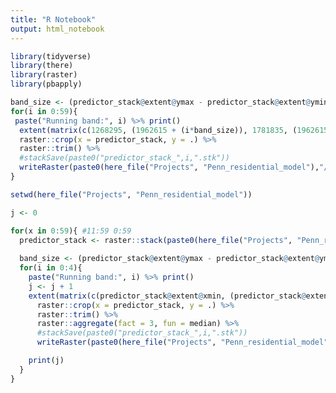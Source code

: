 ```yaml
---
title: "R Notebook"
output: html_notebook
---
```

```r
library(tidyverse)
library(there)
library(raster)
library(pbapply)
```



```r
band_size <- (predictor_stack@extent@ymax - predictor_stack@extent@ymin)/60
for(i in 0:59){
 paste("Running band:", i) %>% print()
  extent(matrix(c(1268295, (1962615 + (i*band_size)), 1781835, (1962615 + ((i+1)*band_size))), nrow=2)) %>%
  raster::crop(x = predictor_stack, y = .) %>%
  raster::trim() %>%
  #stackSave(paste0("predictor_stack_",i,".stk"))
  writeRaster(paste0(here_file("Projects", "Penn_residential_model"),"/predictor_stack_",i,".grd"), format = "raster", overwrite = TRUE)
}

```

```r
setwd(here_file("Projects", "Penn_residential_model"))

j <- 0

for(x in 0:59){ #11:59 0:59
  predictor_stack <- raster::stack(paste0(here_file("Projects", "Penn_residential_model"),"/predictor_stack_", x, ".grd"))
  
  band_size <- (predictor_stack@extent@ymax - predictor_stack@extent@ymin)/5
  for(i in 0:4){
    paste("Running band:", i) %>% print()
    j <- j + 1
    extent(matrix(c(predictor_stack@extent@xmin, (predictor_stack@extent@ymin + (i*band_size)), predictor_stack@extent@xmax, (predictor_stack@extent@ymin + ((i+1)*band_size))), nrow=2)) %>%
      raster::crop(x = predictor_stack, y = .) %>%
      raster::trim() %>%
      raster::aggregate(fact = 3, fun = median) %>%
      #stackSave(paste0("predictor_stack_",i,".stk"))
      writeRaster(paste0(here_file("Projects", "Penn_residential_model"),"/predictor_stack_smol_90m_",j,".grd"), format = "raster", overwrite = TRUE)

    print(j)
  }
}


```

